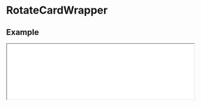 # RotateCardWrapper

## Example

<iframe
  src="/examples/rotate-card-wrapper"
  height={700}
  width="100%"
  className="mt-6 rounded-xl border bordr-slate-50"
/>

```javascript filename="index.tsx" copy
import { RotateCardWrapper } from "@nguyend-nam/scrollery-ts";

export default function Home() {
  return (
    <div className="!bg-slate-50 p-8">
      <h1 className="!text-[#018383] mb-[300px]">
        <code>RotateCardWrapper</code>
      </h1>

      <RotateCardWrapper
        className="w-full flex flex-col items-center gap-[800px] !mt-8 !mb-[800px]"
        bottomLayer={<span>Animate on Scroll</span>}
        bottomLayerClassName="text-[30px] md:text-[70px] text-[#018383] font-bold"
      >
        <div className="rounded-3xl shadow-md h-full bg-[#018383]" />
        <div className="rounded-3xl shadow-md h-full bg-[#02A8A8]" />
        <div className="rounded-3xl shadow-md h-full bg-[#0DBBA5]" />
        <div className="rounded-3xl shadow-md h-full bg-[#03FBA2]" />
      </RotateCardWrapper>
    </div>
  );
}
```

## API

| Name                     | Type            | Default         | Description                                                                                 | Required |
| ------------------------ | --------------- | --------------- | ------------------------------------------------------------------------------------------- | -------- |
| **children**             | `ReactNode`     |                 | The images for the content you want to animate on scroll                                    | &check;  |
| **style**                | `CSSProperties` |                 | The styles you want to apply to the wrapper                                                 |          |
| **className**            | `string`        |                 | The classes you want to apply to the wrapper                                                |          |
| **itemStyle**            | `CSSProperties` |                 | The styles you want to apply to each item                                                   |          |
| **itemClassName**        | `string`        |                 | The classes you want to apply to each item                                                  |          |
| **triggerOn**            | `"in" \| "out"` | `"in"`          | The prop to specify if the animation is triggered when the images go in or out the viewport |          |
| **isSticky**             | `boolean`       | `true`          | If `true`, then the images stay inside the viewport when animating                          |          |
| **threshold**            | `number`        | 1/3 view height | the threshold where the animation is triggered                                              |          |
| **bottomLayer**          | `ReactNode`     |                 | The bottom layer behind the images                                                          |          |
| **bottomLayerStyle**     | `CSSProperties` |                 | The styles you want to apply to the bottom layer                                            |          |
| **bottomLayerClassName** | `string`        |                 | The classes you want to apply to the bottom layer                                           |          |
